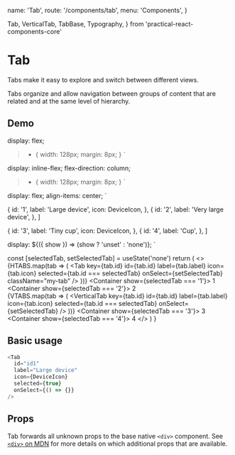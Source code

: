   name: 'Tab',
  route: '/components/tab',
  menu: 'Components',
}

  Tab,
  VerticalTab,
  TabBase,
  Typography,
} from 'practical-react-components-core'

# Tab

Tabs make it easy to explore and switch between different views.

Tabs organize and allow navigation between groups of content that are
related and at the same level of hierarchy.

## Demo

  display: flex;
  > * {
    width: 128px;
    margin: 8px;
  }
`

  display: inline-flex;
  flex-direction: column;
  > * {
    width: 128px;
    margin: 8px;
  }
`

  display: flex;
  align-items: center;
`

  {
    id: '1',
    label: 'Large device',
    icon: DeviceIcon,
  },
  {
    id: '2',
    label: 'Very large device',
  },
]

  {
    id: '3',
    label: 'Tiny cup',
    icon: DeviceIcon,
  },
  {
    id: '4',
    label: 'Cup',
  },
]

  display: ${({ show }) => (show ? 'unset' : 'none')};
`

  const [selectedTab, setSelectedTab] = useState('none')
  return (
    <>
      <HorizontalTabContainer>
        {HTABS.map(tab => (
          <Tab
            key={tab.id}
            id={tab.id}
            label={tab.label}
            icon={tab.icon}
            selected={tab.id === selectedTab}
            onSelect={setSelectedTab}
            className="my-tab"
          />
        ))}
      </HorizontalTabContainer>
      <Container show={selectedTab === '1'}>
        <Typography variant="page-heading">1</Typography>
      </Container>
      <Container show={selectedTab === '2'}>
        <Typography variant="page-heading">2</Typography>
      </Container>
      <br />
      <VContainer>
        <VerticalTabContainer>
          {VTABS.map(tab => (
            <VerticalTab
              key={tab.id}
              id={tab.id}
              label={tab.label}
              icon={tab.icon}
              selected={tab.id === selectedTab}
              onSelect={setSelectedTab}
            />
          ))}
        </VerticalTabContainer>
        <Container show={selectedTab === '3'}>
          <Typography variant="page-heading">3</Typography>
        </Container>
        <Container show={selectedTab === '4'}>
          <Typography variant="page-heading">4</Typography>
        </Container>
      </VContainer>
    </>
  )
}

<DemoComponent />

## Basic usage

```typescript type=live
<Tab
  id="id1"
  label="Large device"
  icon={DeviceIcon}
  selected={true}
  onSelect={() => {}}
/>
```

## Props

Tab forwards all unknown props to the base native `<div>` component. See
[`<div>` on MDN](https://developer.mozilla.org/en-US/docs/Web/HTML/Element/div) for more
details on which additional props that are available.

<Props of="Tab" />
